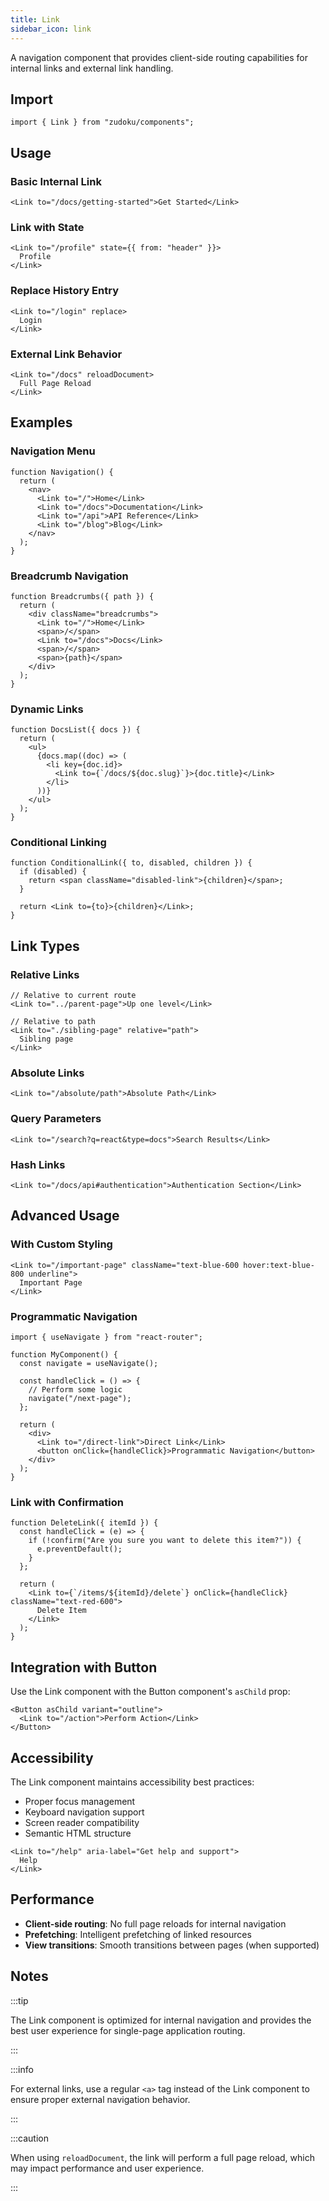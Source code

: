 ```yaml
---
title: Link
sidebar_icon: link
---
```


A navigation component that provides client-side routing capabilities for internal links and
external link handling.

## Import

```tsx
import { Link } from "zudoku/components";
```

## Usage

### Basic Internal Link

```tsx
<Link to="/docs/getting-started">Get Started</Link>
```

### Link with State

```tsx
<Link to="/profile" state={{ from: "header" }}>
  Profile
</Link>
```

### Replace History Entry

```tsx
<Link to="/login" replace>
  Login
</Link>
```

### External Link Behavior

```tsx
<Link to="/docs" reloadDocument>
  Full Page Reload
</Link>
```

## Examples

### Navigation Menu

```tsx
function Navigation() {
  return (
    <nav>
      <Link to="/">Home</Link>
      <Link to="/docs">Documentation</Link>
      <Link to="/api">API Reference</Link>
      <Link to="/blog">Blog</Link>
    </nav>
  );
}
```

### Breadcrumb Navigation

```tsx
function Breadcrumbs({ path }) {
  return (
    <div className="breadcrumbs">
      <Link to="/">Home</Link>
      <span>/</span>
      <Link to="/docs">Docs</Link>
      <span>/</span>
      <span>{path}</span>
    </div>
  );
}
```

### Dynamic Links

```tsx
function DocsList({ docs }) {
  return (
    <ul>
      {docs.map((doc) => (
        <li key={doc.id}>
          <Link to={`/docs/${doc.slug}`}>{doc.title}</Link>
        </li>
      ))}
    </ul>
  );
}
```

### Conditional Linking

```tsx
function ConditionalLink({ to, disabled, children }) {
  if (disabled) {
    return <span className="disabled-link">{children}</span>;
  }

  return <Link to={to}>{children}</Link>;
}
```

## Link Types

### Relative Links

```tsx
// Relative to current route
<Link to="../parent-page">Up one level</Link>

// Relative to path
<Link to="./sibling-page" relative="path">
  Sibling page
</Link>
```

### Absolute Links

```tsx
<Link to="/absolute/path">Absolute Path</Link>
```

### Query Parameters

```tsx
<Link to="/search?q=react&type=docs">Search Results</Link>
```

### Hash Links

```tsx
<Link to="/docs/api#authentication">Authentication Section</Link>
```

## Advanced Usage

### With Custom Styling

```tsx
<Link to="/important-page" className="text-blue-600 hover:text-blue-800 underline">
  Important Page
</Link>
```

### Programmatic Navigation

```tsx
import { useNavigate } from "react-router";

function MyComponent() {
  const navigate = useNavigate();

  const handleClick = () => {
    // Perform some logic
    navigate("/next-page");
  };

  return (
    <div>
      <Link to="/direct-link">Direct Link</Link>
      <button onClick={handleClick}>Programmatic Navigation</button>
    </div>
  );
}
```

### Link with Confirmation

```tsx
function DeleteLink({ itemId }) {
  const handleClick = (e) => {
    if (!confirm("Are you sure you want to delete this item?")) {
      e.preventDefault();
    }
  };

  return (
    <Link to={`/items/${itemId}/delete`} onClick={handleClick} className="text-red-600">
      Delete Item
    </Link>
  );
}
```

## Integration with Button

Use the Link component with the Button component's `asChild` prop:

```tsx
<Button asChild variant="outline">
  <Link to="/action">Perform Action</Link>
</Button>
```

## Accessibility

The Link component maintains accessibility best practices:

- Proper focus management
- Keyboard navigation support
- Screen reader compatibility
- Semantic HTML structure

```tsx
<Link to="/help" aria-label="Get help and support">
  Help
</Link>
```

## Performance

- **Client-side routing**: No full page reloads for internal navigation
- **Prefetching**: Intelligent prefetching of linked resources
- **View transitions**: Smooth transitions between pages (when supported)

## Notes

:::tip

The Link component is optimized for internal navigation and provides the best user experience for
single-page application routing.

:::

:::info

For external links, use a regular `<a>` tag instead of the Link component to ensure proper external
navigation behavior.

:::

:::caution

When using `reloadDocument`, the link will perform a full page reload, which may impact performance
and user experience.

:::
